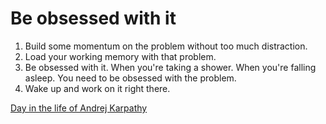 
# Be obsessed with it

1. Build some momentum on the problem without too much distraction.
2. Load your working memory with that problem.
3. Be obsessed with it. When you're taking a shower. When you're falling asleep. You need to be obsessed with the problem.
4. Wake up and work on it right there.

[Day in the life of Andrej Karpathy](https://www.youtube.com/watch?v=iu3LJY8N_9s)
